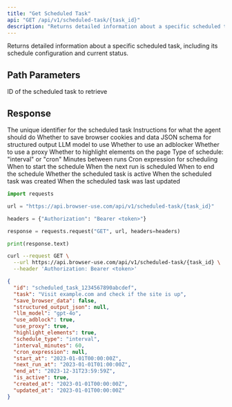 ```yaml
---
title: "Get Scheduled Task"
api: "GET /api/v1/scheduled-task/{task_id}"
description: "Returns detailed information about a specific scheduled task"
---
```


Returns detailed information about a specific scheduled task, including its schedule configuration and current status.

## Path Parameters

<ParamField path="task_id" type="string" required>
  ID of the scheduled task to retrieve
</ParamField>

## Response

<ResponseField name="id" type="string">
  The unique identifier for the scheduled task
</ResponseField>

<ResponseField name="task" type="string">
  Instructions for what the agent should do
</ResponseField>

<ResponseField name="save_browser_data" type="boolean">
  Whether to save browser cookies and data
</ResponseField>

<ResponseField name="structured_output_json" type="string">
  JSON schema for structured output
</ResponseField>

<ResponseField name="llm_model" type="string">
  LLM model to use
</ResponseField>

<ResponseField name="use_adblock" type="boolean">
  Whether to use an adblocker
</ResponseField>

<ResponseField name="use_proxy" type="boolean">
  Whether to use a proxy
</ResponseField>

<ResponseField name="highlight_elements" type="boolean">
  Whether to highlight elements on the page
</ResponseField>

<ResponseField name="schedule_type" type="string">
  Type of schedule: "interval" or "cron"
</ResponseField>

<ResponseField name="interval_minutes" type="integer">
  Minutes between runs
</ResponseField>

<ResponseField name="cron_expression" type="string">
  Cron expression for scheduling
</ResponseField>

<ResponseField name="start_at" type="string">
  When to start the schedule
</ResponseField>

<ResponseField name="next_run_at" type="string">
  When the next run is scheduled
</ResponseField>

<ResponseField name="end_at" type="string">
  When to end the schedule
</ResponseField>

<ResponseField name="is_active" type="boolean">
  Whether the scheduled task is active
</ResponseField>

<ResponseField name="created_at" type="string">
  When the scheduled task was created
</ResponseField>

<ResponseField name="updated_at" type="string">
  When the scheduled task was last updated
</ResponseField>

<RequestExample>

```python python
import requests

url = "https://api.browser-use.com/api/v1/scheduled-task/{task_id}"

headers = {"Authorization": "Bearer <token>"}

response = requests.request("GET", url, headers=headers)

print(response.text)
```

```bash curl
curl --request GET \
  --url https://api.browser-use.com/api/v1/scheduled-task/{task_id} \
  --header 'Authorization: Bearer <token>'
```

</RequestExample>

<ResponseExample>

```json 200
{
  "id": "scheduled_task_1234567890abcdef",
  "task": "Visit example.com and check if the site is up",
  "save_browser_data": false,
  "structured_output_json": null,
  "llm_model": "gpt-4o",
  "use_adblock": true,
  "use_proxy": true,
  "highlight_elements": true,
  "schedule_type": "interval",
  "interval_minutes": 60,
  "cron_expression": null,
  "start_at": "2023-01-01T00:00:00Z",
  "next_run_at": "2023-01-01T01:00:00Z",
  "end_at": "2023-12-31T23:59:59Z",
  "is_active": true,
  "created_at": "2023-01-01T00:00:00Z",
  "updated_at": "2023-01-01T00:00:00Z"
}
```

</ResponseExample> 
